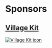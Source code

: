# Sponsors

<div className="sponsor">

## [Village Kit](https://villagekit.com)

<a href="https://villagekit.com">
  <img
    className='sponsor__image'
    src="https://villagekit.com/icon.svg"
    alt="Village Kit icon"
  />
</a>

</div>
